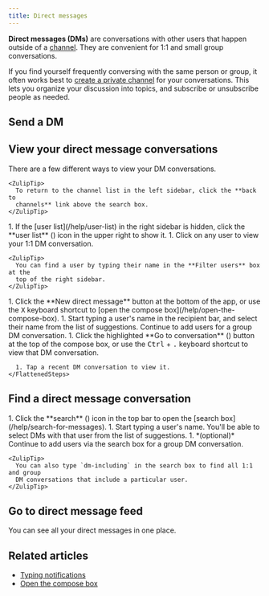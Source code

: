 ```yaml
---
title: Direct messages
---
```






**Direct messages (DMs)** are conversations with other users that happen outside
of a [channel](/help/introduction-to-channels). They are convenient for 1:1 and
small group conversations.

If you find yourself frequently conversing with the same person or group, it
often works best to [create a private channel](/help/create-a-channel) for your
conversations. This lets you organize your discussion into topics, and subscribe
or unsubscribe people as needed.

## Send a DM

<SendDm />

## View your direct message conversations

There are a few different ways to view your DM conversations.

<Tabs>
  <TabItem label="Via left sidebar">
    <FlattenedSteps>
      <ViewDmsLeftSidebar />
    </FlattenedSteps>

    <ZulipTip>
      To return to the channel list in the left sidebar, click the **back to
      channels** link above the search box.
    </ZulipTip>
  </TabItem>

  <TabItem label="Via right sidebar">
    <Steps>
      1. If the [user list](/help/user-list) in the right sidebar is hidden, click the
         **user list** (<UserListIcon />) icon in
         the upper right to show it.
      1. Click on any user to view your 1:1 DM conversation.
    </Steps>

    <ZulipTip>
      You can find a user by typing their name in the **Filter users** box at the
      top of the right sidebar.
    </ZulipTip>
  </TabItem>

  <TabItem label="Via compose box">
    <Steps>
      1. Click the **New direct message** button at the bottom of the app, or use the
         <kbd>X</kbd> keyboard shortcut to [open the compose box](/help/open-the-compose-box).
      1. Start typing a user's name in the recipient bar, and select their name from
         the list of suggestions. Continue to add users for a group DM conversation.
      1. Click the highlighted **Go to conversation** (<ChevronRightIcon />) button at the top of the compose box, or use
         the <kbd>Ctrl</kbd> + <kbd>.</kbd> keyboard shortcut to view that DM
         conversation.
    </Steps>
  </TabItem>

  <TabItem label="Mobile">
    <FlattenedSteps>
      <MobileDirectMessages />

      1. Tap a recent DM conversation to view it.
    </FlattenedSteps>
  </TabItem>
</Tabs>

## Find a direct message conversation

<Tabs>
  <TabItem label="Via left sidebar">
    <FindDmConversationLeftSidebar />
  </TabItem>

  <TabItem label="Via search box">
    <Steps>
      1. Click the **search** (<SearchIcon />) icon in the top bar to open the [search
         box](/help/search-for-messages).
      1. Start typing a user's name. You'll be able to select DMs with that user
         from the list of suggestions.
      1. *(optional)* Continue to add users via the search box for a group DM
         conversation.
    </Steps>

    <ZulipTip>
      You can also type `dm-including` in the search box to find all 1:1 and group
      DM conversations that include a particular user.
    </ZulipTip>
  </TabItem>
</Tabs>

## Go to direct message feed

You can see all your direct messages in one place.

<DmFeedInstructions />

## Related articles

* [Typing notifications](/help/typing-notifications)
* [Open the compose box](/help/open-the-compose-box)
